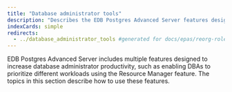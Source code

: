 ```yaml
---
title: "Database administrator tools"
description: "Describes the EDB Postgres Advanced Server features designed to increase database administrator productivity"
indexCards: simple
redirects:
  - ../database_administrator_tools #generated for docs/epas/reorg-role-use-case-mode
---
```


EDB Postgres Advanced Server includes multiple features designed to increase database administrator productivity, such as enabling DBAs to prioritize different workloads using the Resource Manager feature. The topics in this section describe how to use these features.